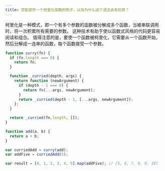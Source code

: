 ```yaml
---
title: 您能提供一个柯里化函数的例子，以及为什么这个语法会有优势？
---
```


柯里化是一种模式，即一个有多个参数的函数被分解成多个函数，当被串联调用时，将一次积累所有需要的参数。 这种技术有助于使以函数式风格的代码更容易阅读和组合。 值得注意的是，要使一个函数被柯里化，它需要从一个函数开始，然后分解成一连串的函数，每个函数接受一个参数。

```js
function curry(fn) {
  if (fn.length === 0) {
    return fn;
  }

  function _curried(depth, args) {
    return function (newArgument) {
      if (depth - 1 === 0) {
        return fn(...args, newArgument);
      }
      return _curried(depth - 1, [...args, newArgument]);
    };
  }

  return _curried(fn.length, []);
}

function add(a, b) {
  return a + b;
}

var curriedAdd = curry(add);
var addFive = curriedAdd(5);

var result = [0, 1, 2, 3, 4, 5].map(addFive); // [5, 6, 7, 8, 9, 10]
```
